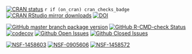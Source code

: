 <!--
# BADGES DEV
install.packages("badger")
library(badger)
badge_github_actions("phylotastic/datelife")
badge_cran_checks("phylotastic/datelife")
-->


<!-- badges: start -->

<!-- Stable status -->
[![CRAN status](https://www.r-pkg.org/badges/version/datelife)](https://CRAN.R-project.org/package=datelife) `r if (on_cran) cran_checks_badge` [![CRAN RStudio mirror downloads](https://cranlogs.r-pkg.org/badges/datelife)](https://www.r-pkg.org/pkg/datelife)
[![DOI](https://zenodo.org/badge/23036/phylotastic/datelife.svg)](https://zenodo.org/badge/latestdoi/23036/phylotastic/datelife)

<!-- Development status -->
[![GitHub master branch package version](https://img.shields.io/github/r-package/v/phylotastic/datelife/master?color=y&label=GitHub%40master)](https://github.com/phylotastic/datelife)
[![GitHub R-CMD-check Status](https://github.com/phylotastic/datelife/workflows/R-CMD-check/badge.svg)](https://github.com/phylotastic/datelife/actions/)
[![codecov](https://codecov.io/gh/phylotastic/datelife/branch/master/graph/badge.svg)](https://app.codecov.io/gh/phylotastic/datelife)
[![Github Open Issues](https://img.shields.io/github/issues-raw/phylotastic/datelife.svg)](https://github.com/phylotastic/datelife/issues)
[![Github Closed Issues](https://img.shields.io/github/issues-closed-raw/phylotastic/datelife.svg)](https://github.com/phylotastic/datelife/issues?q=is%3Aissue+is%3Aclosed)

<!-- Funding -->
[![NSF-1458603](https://img.shields.io/badge/NSF-1458603-white.svg)](https://www.nsf.gov/awardsearch/showAward?AWD_ID=1458603)
[![NSF-0905606](https://img.shields.io/badge/NSF-0905606-white.svg)](https://www.nsf.gov/awardsearch/showAward?AWD_ID=0905606)
[![NSF-1458572](https://img.shields.io/badge/NSF-1458572-white.svg)](https://www.nsf.gov/awardsearch/showAward?AWD_ID=1458572)

<!-- badges: end -->
